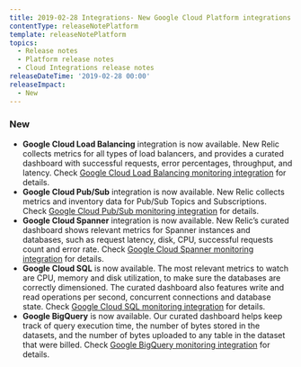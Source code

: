 ```yaml
---
title: 2019-02-28 Integrations- New Google Cloud Platform integrations
contentType: releaseNotePlatform
template: releaseNotePlatform
topics:
  - Release notes
  - Platform release notes
  - Cloud Integrations release notes
releaseDateTime: '2019-02-28 00:00'
releaseImpact:
  - New
---
```


### New

* **Google Cloud Load Balancing** integration is now available. New Relic collects metrics for all types of load balancers, and provides a curated dashboard with successful requests, error percentages, throughput, and latency. Check [Google Cloud Load Balancing monitoring integration](https://docs.newrelic.com/docs/integrations/google-cloud-platform-integrations/gcp-integrations-list/google-cloud-load-balancing-monitoring-integration) for details.
* **Google Cloud Pub/Sub** integration is now available. New Relic collects metrics and inventory data for Pub/Sub Topics and Subscriptions. Check [Google Cloud Pub/Sub monitoring integration](https://docs.newrelic.com/docs/integrations/google-cloud-platform-integrations/gcp-integrations-list/google-cloud-pubsub-monitoring-integration) for details.
* **Google Cloud Spanner** integration is now available. New Relic’s curated dashboard shows relevant metrics for Spanner instances and databases, such as request latency, disk, CPU, successful requests count and error rate. Check [Google Cloud Spanner monitoring integration](https://docs.newrelic.com/docs/integrations/google-cloud-platform-integrations/gcp-integrations-list/google-cloud-spanner-monitoring-integration) for details.
* **Google Cloud SQL** is now available. The most relevant metrics to watch are CPU, memory and disk utilization, to make sure the databases are correctly dimensioned. The curated dashboard also features write and read operations per second, concurrent connections and database state. Check [Google Cloud SQL monitoring integration](https://docs.newrelic.com/docs/google-cloud-sql-monitoring-integration) for details.
* **Google BigQuery** is now available. Our curated dashboard helps keep track of query execution time, the number of bytes stored in the datasets, and the number of bytes uploaded to any table in the dataset that were billed. Check [Google BigQuery monitoring integration](https://docs.newrelic.com/docs/google-bigquery-integration) for details.
